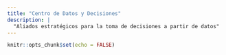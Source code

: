```yaml
---
title: "Centro de Datos y Decisiones"
description: |
  "Aliados estratégicos para la toma de decisiones a partir de datos"
---
```

  
```r
knitr::opts_chunk$set(echo = FALSE)
```